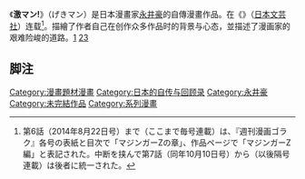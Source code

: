 {{unreferenced|time=2015-04-13T04:11:20+00:00}}
《'''激マン!'''》（げきマン）是日本漫畫家[[永井豪|永井豪]]的自傳漫畫作品。在《{{link-ja|週刊漫画Goraku|週刊漫画ゴラク}}》（[[日本文芸社|日本文芸社]]）连载<ref>第6話（2014年8月22日号）まで（ここまで毎号連載）は、『週刊漫画ゴラク』各号の表紙と目次で「マジンガーZの章」、作品ページで「マジンガーZ編」と表記された。中断を挟んで第7話（同年10月10日号）から（以後隔号連載）は後者に統一された。</ref>。描繪了作者自己在创作众多作品时的背景与心态，並描述了漫画家的艰难险峻的道路。[http://www.517japan.com/viewnews-56004.html] {{Wayback|url=http://www.517japan.com/viewnews-56004.html |date=20150412175043 }}[https://web.archive.org/web/20130619184504/http://comic.dbw.cn/system/2012/06/05/053934028.shtml][http://www.bukade.com/news/jp/22175.html] {{Wayback|url=http://www.bukade.com/news/jp/22175.html |date=20150923221221 }}

== 脚注 ==
<references />

{{永井豪}}
{{恶魔人}}
{{Manga-stub}}
{{DEFAULTSORT:Gekiman}}
[[Category:漫畫題材漫畫|Category:漫畫題材漫畫]]
[[Category:日本的自传与回顾录|Category:日本的自传与回顾录]]
[[Category:永井豪|Category:永井豪]]
[[Category:未完結作品|Category:未完結作品]]
[[Category:系列漫畫|Category:系列漫畫]]